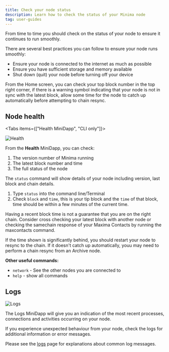 ---
title: Check your node status
description: Learn how to check the status of your Minima node
tag: user-guides
---

From time to time you should check on the status of your node to ensure it continues to run smoothly.

There are several best practices you can follow to ensure your node runs smoothly:

- Ensure your node is connected to the internet as much as possible
- Ensure you have sufficient storage and memory available
- Shut down (quit) your node before turning off your device

From the Home screen, you can check your top block number in the top right corner, if there is a warning symbol indicating that your node is not in sync with the latest block, allow some time for the node to catch up automatically before attempting to chain resync.

## Node health

<Tabs items={["Health MiniDapp", "CLI only"]}>
  <Tab value="Health MiniDapp">

<img src="/img/app/health.png" alt="Health" width={130} height={130} />

From the **Health** MiniDapp, you can check:

1. The version number of Minima running
2. The latest block number and time
3. The full status of the node

</Tab>
<Tab value="CLI only">

The `status` command will show details of your node including version, last block and chain details.

1. Type `status` into the command line/Terminal
2. Check `block` and `time`, this is your tip block and the `time` of that block, time should be within a few minutes of the current time.

<ImageZoom
  src="/img/runanode/docker_vps_terminalstatus.png"
  alt="docker_vps_terminalstatus"
  width={500}
  height={500}
/>

<Callout title="Checking your node is in sync" type="warn">
Having a recent block time is not a guarantee that you are on the right chain.
Consider cross checking your latest block with another node or checking the samechain response of your Maxima Contacts by running the maxcontacts command.

If the time shown is significantly behind, you should restart your node to resync to the chain. If it doesn't catch up automatically, youu may need to perform a chain resync from an Archive node.

</Callout>

**Other useful commands:**

- `network` - See the other nodes you are connected to
- `help` - show all commands

</Tab>
</Tabs>

## Logs

<img src="/img/app/logsicon.png" alt="Logs" width={130} height={130} />

The Logs MiniDapp will give you an indication of the most recent processes, connections and activities occurring on your node.

If you experience unexpected behaviour from your node, check the logs for additional information or error messages.

Please see the [logs](/docs/user-guides/advanced/logs) page for explanations about common log messages.
